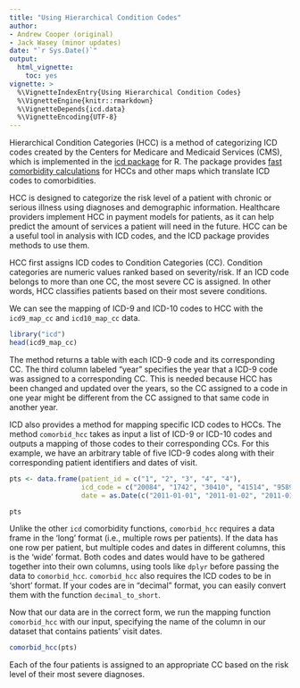 ```yaml
---
title: "Using Hierarchical Condition Codes"
author:
- Andrew Cooper (original)
- Jack Wasey (minor updates)
date: "`r Sys.Date()`"
output:
  html_vignette:
    toc: yes
vignette: >
  %\VignetteIndexEntry{Using Hierarchical Condition Codes}
  %\VignetteEngine{knitr::rmarkdown}
  %\VignetteDepends{icd.data}
  %\VignetteEncoding{UTF-8}
---
```


Hierarchical Condition Categories (HCC) is a method of categorizing ICD codes created by the Centers for Medicare and Medicaid Services (CMS), which is implemented in the [icd package](https://cran.r-project.org/package=icd) for R. The package provides [fast comorbidity calculations](introduction.html) for HCCs and other maps which translate ICD codes to comorbidities.

HCC is designed to categorize the risk level of a patient with chronic or serious illness using diagnoses and demographic information. Healthcare providers implement HCC in payment models for patients, as it can help predict the amount of services a patient will need in the future. HCC can be a useful tool in analysis with ICD codes, and the ICD package provides methods to use them.

HCC first assigns ICD codes to Condition Categories (CC). Condition categories are numeric values ranked based on severity/risk. If an ICD code belongs to more than one CC, the most severe CC is assigned. In other words, HCC classifies patients based on their most severe conditions.

We can see the mapping of ICD-9 and ICD-10 codes to HCC with the `icd9_map_cc` and `icd10_map_cc` data.

```r
library("icd")
head(icd9_map_cc)
```

The method returns a table with each ICD-9 code and its corresponding CC. The third column labeled "year" specifies the year that a ICD-9 code was assigned to a corresponding CC. This is needed because HCC has been changed and updated over the years, so the CC assigned to a code in one year might be different from the CC assigned to that same code in another year.

ICD also provides a method for mapping specific ICD codes to HCCs. The method `comorbid_hcc` takes as input a list of ICD-9 or ICD-10 codes and outputs a mapping of those codes to their corresponding CCs. For this example, we have an arbitrary table of five ICD-9 codes along with their corresponding patient identifiers and dates of visit.

```r
pts <- data.frame(patient_id = c("1", "2", "3", "4", "4"),
                  icd_code = c("20084", "1742", "30410", "41514", "95893"), 
                  date = as.Date(c("2011-01-01", "2011-01-02", "2011-01-03", "2011-01-04", "2011-01-04")))

pts
```

Unlike the other `icd` comorbidity functions, `comorbid_hcc` requires a data frame in the 'long' format (i.e., multiple rows per patients). If the data has one row per patient, but multiple codes and dates in different columns, this is the 'wide' format. Both codes and dates would have to be gathered together into their own columns, using tools like `dplyr` before passing the data to `comorbid_hcc`. `comorbid_hcc` also requires the ICD codes to be in 'short' format. If your codes are in "decimal" format, you can easily convert them with the function `decimal_to_short`.

Now that our data are in the correct form, we run the mapping function `comorbid_hcc` with our input, specifying the name of the column in our dataset that contains patients' visit dates.

```r
comorbid_hcc(pts)
```

Each of the four patients is assigned to an appropriate CC based on the risk level of their most severe diagnoses.

